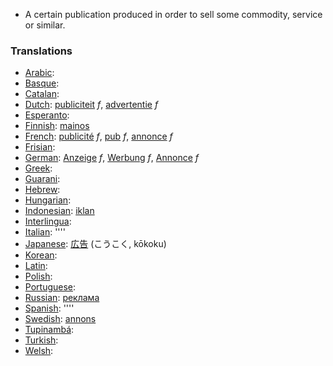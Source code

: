 *A certain publication produced in order to sell some commodity, service or similar.

===Translations===
*[[Arabic]]: [[]]
*[[Basque]]: [[]]
*[[Catalan]]: [[]]
*[[Dutch]]: [[publiciteit]] ''f'', [[advertentie]] ''f''
*[[Esperanto]]: [[]]
*[[Finnish]]: [[mainos]]
*[[French]]: [[publicité]] ''f'', [[pub]] ''f'', [[annonce]] ''f''
*[[Frisian]]: [[]]
*[[German]]: [[Anzeige]] ''f'', [[Werbung]] ''f'', [[Annonce]] ''f''
*[[Greek]]: [[]]
*[[Guarani]]: [[]]
*[[Hebrew]]: [[]]
*[[Hungarian]]: [[]]
*[[Indonesian]]: [[iklan]]
*[[Interlingua]]: [[]]
*[[Italian]]: [[]] ''''
*[[Japanese]]: [[広告]] (こうこく, kōkoku)
*[[Korean]]: [[]]
*[[Latin]]: [[]]
*[[Polish]]: [[]]
*[[Portuguese]]: [[]]
*[[Russian]]: [[реклама]]
*[[Spanish]]: [[]] ''''
*[[Swedish]]: [[annons]]
*[[Tupinambá]]: [[]]
*[[Turkish]]: [[]]
*[[Welsh]]: [[]]